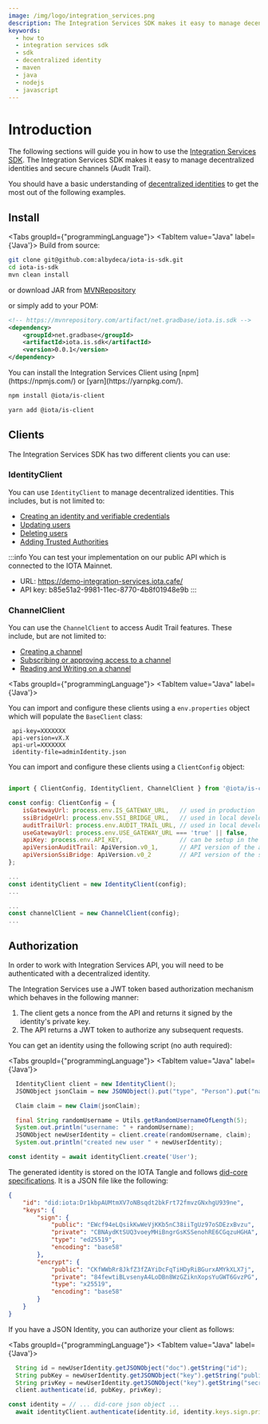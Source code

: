 ```yaml
---
image: /img/logo/integration_services.png
description: The Integration Services SDK makes it easy to manage decentralized identities and secure channels (Audit Trail).
keywords:
  - how to
  - integration services sdk
  - sdk
  - decentralized identity
  - maven
  - java
  - nodejs
  - javascript
---
```



# Introduction

The following sections will guide you in how to use the [Integration Services SDK](https://www.npmjs.com/package/iota-is-sdk).
The Integration Services SDK makes it easy to manage decentralized identities and secure channels (Audit Trail).

You should have a basic understanding of [decentralized identities](../../explanations/identity)
to get the most out of the following examples.

## Install

<Tabs groupId={"programmingLanguage"}>
<TabItem value="Java" label={'Java'}>
Build from source:

```bash
git clone git@github.com:albydeca/iota-is-sdk.git
cd iota-is-sdk
mvn clean install
```

or download JAR from [MVNRepository](https://mvnrepository.com/artifact/net.gradbase/iota.is.sdk/0.0.1)

or simply add to your POM:

```xml
<!-- https://mvnrepository.com/artifact/net.gradbase/iota.is.sdk -->
<dependency>
    <groupId>net.gradbase</groupId>
    <artifactId>iota.is.sdk</artifactId>
    <version>0.0.1</version>
</dependency>
```

</TabItem>
<TabItem value="Nodejs" label={'Node.js'}>
You can install the Integration Services Client using [npm](https://npmjs.com/) or [yarn](https://yarnpkg.com/).

<Tabs>
<TabItem value="npm" label="npm">

```bash
npm install @iota/is-client
```

</TabItem>
<TabItem value="yarn" label="Yarn">

```bash
yarn add @iota/is-client
```

</TabItem>
</Tabs>
</TabItem>
</Tabs>

## Clients

The Integration Services SDK has two different clients you can use:

### IdentityClient

You can use `IdentityClient` to manage decentralized identities. This includes, but is not limited to:

- [Creating an identity and verifiable credentials](create-identity-and-credentials)
- [Updating users](update-users)
- [Deleting users](delete-users)
- [Adding Trusted Authorities](trusted-authorities)

:::info
You can test your implementation on our public API which is connected to the IOTA Mainnet.

- URL: https://demo-integration-services.iota.cafe/
- API key: b85e51a2-9981-11ec-8770-4b8f01948e9b
  :::

### ChannelClient

You can use the `ChannelClient` to access Audit Trail features. These include, but are not limited to:

- [Creating a channel](create-channel)
- [Subscribing or approving access to a channel](authorize-to-channel#subscribe-to-a-channel)
- [Reading and Writing on a channel](create-channel#write-on-a-channel)

<Tabs groupId={"programmingLanguage"}>
<TabItem value="Java" label={'Java'}>

You can import and configure these clients using a `env.properties` object which will populate the `BaseClient` class:

```plaintext
 api-key=XXXXXXX
 api-version=vX.X
 api-url=XXXXXXX
 identity-file=adminIdentity.json
```

</TabItem>
<TabItem value="Nodejs" label={'Node.js'}>

You can import and configure these clients using a `ClientConfig` object:

```js

import { ClientConfig, IdentityClient, ChannelClient } from '@iota/is-client';

const config: ClientConfig = {
    isGatewayUrl: process.env.IS_GATEWAY_URL,   // used in production
    ssiBridgeUrl: process.env.SSI_BRIDGE_URL,   // used in local development
    auditTrailUrl: process.env.AUDIT_TRAIL_URL, // used in local development
    useGatewayUrl: process.env.USE_GATEWAY_URL === 'true' || false,
    apiKey: process.env.API_KEY,                // can be setup in the API to restrict access
    apiVersionAuditTrail: ApiVersion.v0_1,      // API version of the audit trail
    apiVersionSsiBridge: ApiVersion.v0_2        // API version of the ssi bridge
};

...
const identityClient = new IdentityClient(config);
...

...
const channelClient = new ChannelClient(config);
...


```

</TabItem>
</Tabs>

## Authorization

In order to work with Integration Services API, you will need to be authenticated with a decentralized identity.

The Integration Services use a JWT token based authorization mechanism which behaves in the following manner:

1. The client gets a nonce from the API and returns it signed by the identity's private key.
2. The API returns a JWT token to authorize any subsequent requests.

You can get an identity using the following script (no auth required):

<Tabs groupId={"programmingLanguage"}>
<TabItem value="Java" label={'Java'}>

```java
  IdentityClient client = new IdentityClient();
  JSONObject jsonClaim = new JSONObject().put("type", "Person").put("name", "randomName");

  Claim claim = new Claim(jsonClaim);

  final String randomUsername = Utils.getRandomUsernameOfLength(5);
  System.out.println("username: " + randomUsername);
  JSONObject newUserIdentity = client.create(randomUsername, claim);
  System.out.println("created new user " + newUserIdentity);
```

</TabItem>
    <TabItem value="Nodejs" label={'Node.js'}>

```js
const identity = await identityClient.create('User');
```

</TabItem>
</Tabs>

The generated identity is stored on the IOTA Tangle and follows [did-core specifications](https://www.w3.org/TR/did-core/).
It is a JSON file like the following:

```json
{
    "id": "did:iota:Dr1kbpAUMtmXV7oNBsqdt2bkFrt72fmvzGNxhgU939ne",
    "keys": {
        "sign": {
            "public": "EWcf94eLQsikKwWeVjKKb5nC38iiTgUz97oSDEzxBvzu",
            "private": "CBNAydKtSUQ3voeyMHiBngrGsKSSenohRE6CGqzuHGHA",
            "type": "ed25519",
            "encoding": "base58"
        },
        "encrypt": {
            "public": "CKfWWbRr8JkfZ3fZAYiDcFqTiHDyRiBGurxAMYkXLX7j",
            "private": "84fewtiBLvsenyA4LoDBn8WzGZiknXopsYuGWT6GvzPG",
            "type": "x25519",
            "encoding": "base58"
        }
    }
}
```

If you have a JSON Identity, you can authorize your client as follows:

<Tabs groupId={"programmingLanguage"}>
<TabItem value="Java" label={'Java'}>

```java
  String id = newUserIdentity.getJSONObject("doc").getString("id");
  String pubKey = newUserIdentity.getJSONObject("key").getString("public");
  String privKey = newUserIdentity.getJSONObject("key").getString("secret");
  client.authenticate(id, pubKey, privKey);
```

</TabItem>
<TabItem value="Nodejs" label={'Node.js'}>

```js
const identity = // ... did-core json object ...
  await identityClient.authenticate(identity.id, identity.keys.sign.private);
```

</TabItem>
</Tabs>
